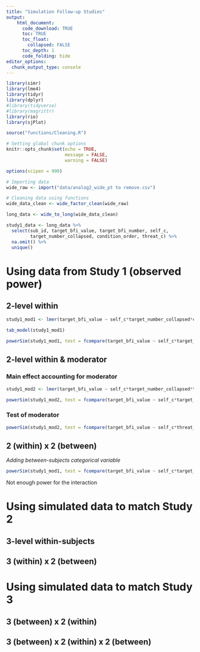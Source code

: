 ```yaml
---
title: "Simulation Follow-up Studies"
output: 
    html_document:
      code_download: TRUE
      toc: TRUE
      toc_float:
        collapsed: FALSE
      toc_depth: 1
      code_folding: hide
editor_options: 
  chunk_output_type: console
---
```


```r
library(simr)
library(lme4)
library(tidyr)
library(dplyr)
#library(tidyverse)
#library(magrittr)
library(rio)
library(sjPlot)

source("functions/Cleaning.R")

# Setting global chunk options
knitr::opts_chunk$set(echo = TRUE,
                      message = FALSE,
                      warning = FALSE)

options(scipen = 999)

# Importing data
wide_raw <- import("data/analog2_wide_pt to remove.csv") 

# Cleaning data using functions
wide_data_clean <- wide_factor_clean(wide_raw)

long_data <- wide_to_long(wide_data_clean)

study1_data <- long_data %>% 
  select(sub_id, target_bfi_value, target_bfi_number, self_c, 
         target_number_collapsed, condition_order, threat_c) %>% 
  na.omit() %>% 
  unique()
```

# Using data from Study 1 (observed power)

## 2-level within

```r
study1_mod1 <- lmer(target_bfi_value ~ self_c*target_number_collapsed*condition_order + (self_c|sub_id), data = study1_data)

tab_model(study1_mod1)

powerSim(study1_mod1, test = fcompare(target_bfi_value ~ self_c*target_number_collapsed), nsim = 100) #98% at 100 iterations
```

## 2-level within & moderator

### Main effect accounting for moderator

```r
study1_mod2 <- lmer(target_bfi_value ~ self_c*target_number_collapsed*threat_c + (self_c|sub_id), data = study1_data)

powerSim(study1_mod2, test = fcompare(target_bfi_value ~ self_c*target_number_collapsed), nsim = 100) #88% power
```

### Test of moderator

```r
powerSim(study1_mod2, test = fcompare(target_bfi_value ~ self_c*threat_c), nsim = 100) # 99% power
```

## 2 (within) x 2 (between)

*Adding between-subjects categorical variable*

```r
powerSim(study1_mod1, test = fcompare(target_bfi_value ~ self_c*target_number_collapsed*condition_order), nsim = 100) # 0% power
```

Not enough power for the interaction

# Using simulated data to match Study 2

## 3-level within-subjects

## 3 (within) x 2 (between)

# Using simulated data to match Study 3

## 3 (between) x 2 (within)

## 3 (between) x 2 (within) x 2 (between)
